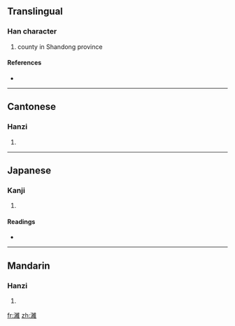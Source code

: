 {{also|潍}}
==Translingual==

===Han character===
{{Han char|rn=85|rad=水|as=14|sn=17|four=3011<sub>4</sub>|canj=水女火土 (EVFG)}}

# county in Shandong province

====References====
* {{Han ref|kx=0657.160|dkj=18533|dj=1067.170|hdz=31775.030|uh=6FF0|ud=28656|bh=C0E5|bd=49381}}

----

==Cantonese==

===Hanzi===
{{yue-hanzi|jyut=|y=wai4|sim=潍}}

# {{defn|Cantonese}}

----

==Japanese==

===Kanji===
{{ja-kanji|grade=|rs=水14}}

# {{defn|Japanese}}

====Readings====
* {{ja-readings|on=[[い]] (i), [[ゆい]] (yui)|kun=}}

----

==Mandarin==

===Hanzi===
{{cmn-hanzi|sim=潍|pin=[[wéi]] ([[wei2]]), [[yíng]] ([[ying2]])|wg=wei<sup>2</sup>, ying<sup>2</sup>}}

# {{defn|Mandarin}}

[[fr:濰]]
[[zh:濰]]